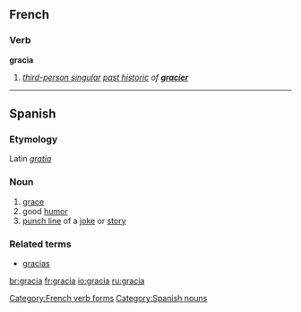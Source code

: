==French==

===Verb===
'''gracia'''

# ''[[third-person singular]] [[past historic]] of '''[[gracier]]'''''

[[Category:French verb forms]]
----
==Spanish==

=== Etymology ===
Latin ''[[gratia]]''
=== Noun ===
# [[grace]]
# good [[humor]]
# [[punch line]] of a [[joke]] or [[story]]
=== Related terms ===
* [[gracias]]

[[Category:Spanish nouns]]

[[br:gracia]]
[[fr:gracia]]
[[io:gracia]]
[[ru:gracia]]
